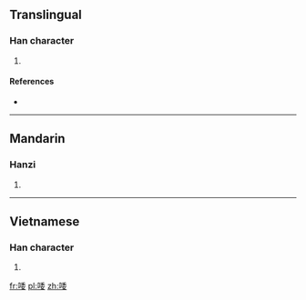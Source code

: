 ==Translingual==

===Han character===
{{Han char|rn=30|rad=口|as=08|sn=11|four=|canj=RHDV|ids=⿰口委}}

# {{defn|Han|sort=口08}}

====References====
* {{Han ref|kx=0193.090|dkj=03753|dj=0413.200|hdz=10642.010|uh=5529|ud=21801}}

----

==Mandarin==

===Hanzi===
{{cmn-hanzi|pin=[[wō]] ([[wo1]])|wg=wo<sup>1</sup>}}

# {{defn|lang=cmn|sort=口08}}

----

==Vietnamese==

===Han character===
{{vi-hantu|[[uẩy]]|rs=口08}}

# {{defn|lang=vi|sort=口08}}

[[fr:唩]]
[[pl:唩]]
[[zh:唩]]